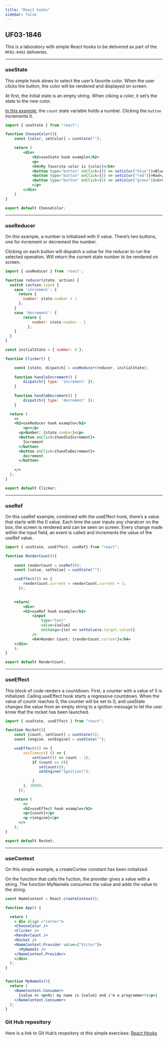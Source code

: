 ```yaml
---
title: "React hooks"
sidebar: false
---
```


## UF03-1846

This is a laboratory with simple React hooks to be delivered as part of the `MF02-0492` deliveries.

---

### useState  

This simple hook alows to select the user's favorite color. When the user clicks the button, the color will be rendered and displayed on screen.

At first, the initial state is an empty string. When cliking a color, it set's the state to the new color.


[In this example](https://beta.reactjs.org/reference/react/useState#examples-basic){.external}, the ``count`` state variable holds a number. Clicking the ``button`` increments it.

``` .jsx
import { useState } from "react";

function ChooseColor(){
    const [color, setColor] = useState("");

    return (
        <div>
            <h2>useState hook example</h2>
            <p>
            <h4>My favorite color is {color}</h4>
            <button type="button" onClick={() => setColor("blue")}>Blue</button>
            <button type="button" onClick={() => setColor("red")}>Red</button>
            <button type="button" onClick={() => setColor("green")}>Green</button>
            </p>
        </div>     
    )
}

export default ChooseColor;
```

---

### useReducer

On this example, a number is initialized with 0 value. There's two buttons, one for increment or decrement the number.

Clicking on each button will dispatch a value for the reducer to run the selected operation. Will return the current state number to be rendered on screen.

``` .jsx
import { useReducer } from 'react';

function reducer(state, action) {
  switch (action.type) {
    case 'increment': {
      return {
        number: state.number + 1
      };
    }
    case 'decrement': {
        return {
            number: state.number - 1
          };
    }
  }
}

const initialState = { number: 0 };

function Clicker() {

    const [state, dispatch] = useReducer(reducer, initialState);
    
    function handleIncrement() {
        dispatch({ type: 'increment' });
    }
    
    function handleDecrement() {
        dispatch({ type: 'decrement' }); 
    }

  return (
    <>
    <h2>useReducer hook example</h2>
        <p></p>
      <p>Number: {state.number}</p>
      <button onClick={handleIncrement}>
        Increment
      </button>
      <button onClick={handleDecrement}>
        decrement
      </button>
      
    </>
  );
}

export default Clicker;
```

---

### useRef

On this useRef example, combined with the useEffect hook, there's a value that starts with the 0 value.
Each time the user inputs any charatcer on the box, the screen is rendered and can be seen on screen.
Every change made within the input field, an event is called and increments the value of the useRef value.


``` .jsx
import { useState, useEffect, useRef} from "react";

function RenderCount(){
    
    const renderCount = useRef(0);
    const [value, setValue] = useState("");

    useEffect(() => {
        renderCount.current = renderCount.current + 1;
      });
    

    return(
        <div>
        <h2>useRef hook example</h2>
            <input
                type="text"
                value={value}
                onChange={(e) => setValue(e.target.value)}
            />
            <h4>Render Count: {renderCount.current}</h4>
    </div>  
    );
}

export default RenderCount;

```

---

### useEffect

This block of code renders a countdown. First, a counter with a value of 5 is initialized. Calling useEffect hook starts a regressive countdown. When the value of countr reaches 0, the counter will be set to 0, and useState changes the value from an empty string to a ignition message to let the user know that the rocket has been launched.

``` .jsx
import { useState, useEffect } from "react";

function Rocket(){
    const [count, setCount] = useState(5);
    const [engine, setEngine] = useState("");

    useEffect(() => {
        setTimeout( () => {
            setCount(() => count - 1);
            if (count == 0){
               setCount(0);
               setEngine("Ignition!");
           
            }
        }, 1000);
      });

    return (
        <>
        <h2>useEffect hook example</h2>
        <p>{count}</p>
        <p >{engine}</p>
      </>
    );
}

export default Rocket;

```

---

### useContext

On this simple example, a createContex constant has been initialized.

On the function that calls the fuction, the provider gives a value with a string. The function MyNameIs consumes the value and adds the value to the string.

``` .jsx

const NameContext = React.createContext();

function App() {

  return (
    < div align ="center">
    <ChooseColor />
    <Clicker />
    <RenderCount />
    <Rocket />
    <NameContext.Provider value={"Víctor"}>
      <MyNameIs />
    </NameContext.Provider>
    </div>
  );
}


function MyNameIs(){
  return (
    <NameContext.Consumer>
      {value => <p>Hi! my name is {value} and i'm a programmer!</p>}
    </NameContext.Consumer>
  );
}

```

### Git Hub repository

Here is a link to Git Hub's reopsitory ot this simple exercises:
[React Hooks](https://github.com/vcalvache/react-labs/tree/main/deilveries)

